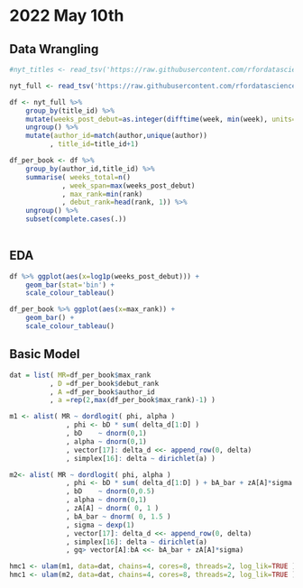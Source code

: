 # 2022 May 10th

## Data Wrangling
```r
#nyt_titles <- read_tsv('https://raw.githubusercontent.com/rfordatascience/tidytuesday/master/data/2022/2022-05-10/nyt_titles.tsv')

nyt_full <- read_tsv('https://raw.githubusercontent.com/rfordatascience/tidytuesday/master/data/2022/2022-05-10/nyt_full.tsv')

df <- nyt_full %>%
	group_by(title_id) %>% 
	mutate(weeks_post_debut=as.integer(difftime(week, min(week), units='weeks')))%>% 
	ungroup() %>% 
	mutate(author_id=match(author,unique(author))
		  , title_id=title_id+1)

df_per_book <- df %>%
	group_by(author_id,title_id) %>% 
	summarise( weeks_total=n()
			 , week_span=max(weeks_post_debut)
			 , max_rank=min(rank)
			 , debut_rank=head(rank, 1)) %>% 
	ungroup() %>% 
	subset(complete.cases(.))
	
```

## EDA
```r
df %>% ggplot(aes(x=log1p(weeks_post_debut))) +
	geom_bar(stat='bin') +
	scale_colour_tableau()

df_per_book %>% ggplot(aes(x=max_rank)) +
	geom_bar() +
	scale_colour_tableau()
```

## Basic Model

\begin{tikzcd}
& A \arrow[dl] \arrow[dr] \\
D \arrow[rr] && MR
\end{tikzcd}

```r
dat = list( MR=df_per_book$max_rank
          , D =df_per_book$debut_rank 
		  , A =df_per_book$author_id
		  , a =rep(2,max(df_per_book$max_rank)-1) )

m1 <- alist( MR ~ dordlogit( phi, alpha )
			  , phi <- bD * sum( delta_d[1:D] )
			  , bD    ~ dnorm(0,1)
			  , alpha ~ dnorm(0,1) 
			  , vector[17]: delta_d <<- append_row(0, delta)
			  , simplex[16]: delta ~ dirichlet(a) )

m2<- alist( MR ~ dordlogit( phi, alpha )
			  , phi <- bD * sum( delta_d[1:D] ) + bA_bar + zA[A]*sigma
			  , bD    ~ dnorm(0,0.5)
			  , alpha ~ dnorm(0,1) 
			  , zA[A] ~ dnorm( 0, 1 )
			  , bA_bar ~ dnorm( 0, 1.5 )
		      , sigma ~ dexp(1)
			  , vector[17]: delta_d <<- append_row(0, delta)
			  , simplex[16]: delta ~ dirichlet(a) 
			  , gq> vector[A]:bA <<- bA_bar + zA[A]*sigma)

hmc1 <- ulam(m1, data=dat, chains=4, cores=8, threads=2, log_lik=TRUE )
hmc1 <- ulam(m2, data=dat, chains=4, cores=8, threads=2, log_lik=TRUE )
```

